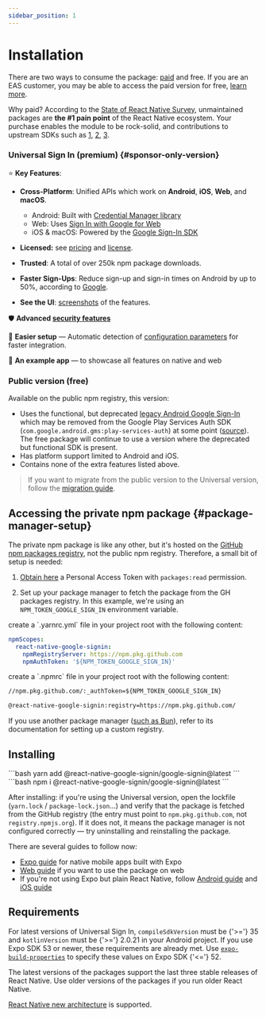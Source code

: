 ```yaml
---
sidebar_position: 1
---
```


# Installation

There are two ways to consume the package: [paid](https://universal-sign-in.com) and free. If you are an EAS customer, you may be able to access the paid version for free, [learn more](https://forms.gle/tpP7TfUGW1CwgaEZ8).

Why paid? According to the [State of React Native Survey](https://results.2024.stateofreactnative.com/en-US/opinions/#opinions_pain_points_multiple), unmaintained packages are **the #1 pain point** of the React Native ecosystem. Your purchase enables the module to be rock-solid, and contributions to upstream SDKs such as [1](https://github.com/openid/AppAuth-iOS/pull/788), [2](https://github.com/google/GoogleSignIn-iOS/pull/402), [3](https://github.com/googlesamples/google-services/issues/426).

[//]: # '🌟'

### Universal Sign In (premium) {#sponsor-only-version}

⭐️ **Key Features**:

- **Cross-Platform**: Unified APIs which work on **Android**, **iOS**, **Web**, and **macOS**.

  - Android: Built with [Credential Manager library](https://developers.google.com/identity/android-credential-manager)
  - Web: Uses [Sign In with Google for Web](https://developers.google.com/identity/gsi/web/guides/features)
  - iOS & macOS: Powered by the [Google Sign-In SDK](https://developers.google.com/identity/sign-in/ios/start)

- **Licensed:** see [pricing](https://universal-sign-in.com/#pricing) and [license](https://universal-sign-in.com/license).
- **Trusted**: A total of over 250k npm package downloads.
- **Faster Sign-Ups**: Reduce sign-up and sign-in times on Android by up to 50%, according to [Google](https://developer.android.com/identity/sign-in/legacy-gsi-migration#authentication).
- **See the UI**: [screenshots](screenshots) of the features.

🛡️ **Advanced [security features](/docs/security)**

🔧 **Easier setup** — Automatic detection of [configuration parameters](one-tap#automatic-config) for faster integration.

[//]: # '🖥️ **Unified API** - Write code once, deploy everywhere.'

📱 **An example app** — to showcase all features on native and web

### Public version (free)

Available on the public npm registry, this version:

- Uses the functional, but deprecated [legacy Android Google Sign-In](https://web.archive.org/web/20240308064911/https://developers.google.com/identity/sign-in/android/start-integrating) which may be removed from the Google Play Services Auth SDK (`com.google.android.gms:play-services-auth`) at some point ([source](https://developer.android.com/identity/sign-in/legacy-gsi-migration)). The free package will continue to use a version where the deprecated but functional SDK is present.
- Has platform support limited to Android and iOS.
- Contains none of the extra features listed above.

> If you want to migrate from the public version to the Universal version, follow the [migration guide](migrating#migrating-from-original-to-universal-sign-in).

## Accessing the private npm package {#package-manager-setup}

The private npm package is like any other, but it's hosted on the [GitHub npm packages registry](https://docs.github.com/en/packages/working-with-a-github-packages-registry/working-with-the-npm-registry), not the public npm registry. Therefore, a small bit of setup is needed:

1. [Obtain here](https://github.com/settings/tokens/new?description=react-native-google-sign-in&scopes=read:packages) a Personal Access Token with `packages:read` permission.

2. Set up your package manager to fetch the package from the GH packages registry. In this example, we're using an `NPM_TOKEN_GOOGLE_SIGN_IN` environment variable.


<Tabs queryString="package-manager">

  <TabItem value="yarn" label="yarn v3+">
    create a `.yarnrc.yml` file in your project root with the following content:

```yml title=".yarnrc.yml"
npmScopes:
  react-native-google-signin:
    npmRegistryServer: https://npm.pkg.github.com
    npmAuthToken: '${NPM_TOKEN_GOOGLE_SIGN_IN}'
```

  </TabItem>

  <TabItem value="npm" label="npm / yarn v1">
    create a `.npmrc` file in your project root with the following content:

```txt title=".npmrc"
//npm.pkg.github.com/:_authToken=${NPM_TOKEN_GOOGLE_SIGN_IN}

@react-native-google-signin:registry=https://npm.pkg.github.com/
```

  </TabItem>

</Tabs>

If you use another package manager ([such as Bun](https://bun.sh/docs/install/registries)), refer to its documentation for setting up a custom registry.

## Installing

<Tabs queryString="package-manager">
  <TabItem value="yarn" label="yarn">
    ```bash
    yarn add @react-native-google-signin/google-signin@latest
    ```

  </TabItem>

  <TabItem value="npm" label="npm">
    ```bash
    npm i @react-native-google-signin/google-signin@latest
    ```

  </TabItem>

</Tabs>

After installing: if you're using the Universal version, open the lockfile (`yarn.lock` / `package-lock.json`...) and verify that the package is fetched from the GitHub registry (the entry must point to `npm.pkg.github.com`, not `registry.npmjs.org`). If it does not, it means the package manager is not configured correctly — try uninstalling and reinstalling the package.

There are several guides to follow now:

- [Expo guide](setting-up/expo) for native mobile apps built with Expo
- [Web guide](setting-up/web) if you want to use the package on web
- If you're not using Expo but plain React Native, follow [Android guide](setting-up/android) and [iOS guide](setting-up/ios)

## Requirements

For latest versions of Universal Sign In, `compileSdkVersion` must be {'>='} 35 and `kotlinVersion` must be {'>='} 2.0.21 in your Android project. If you use Expo SDK 53 or newer, these requirements are already met. Use [`expo-build-properties`](https://docs.expo.dev/versions/latest/sdk/build-properties/#example-appjson-with-config-plugin) to specify these values on Expo SDK {'<='} 52.

The latest versions of the packages support the last three stable releases of React Native. Use older versions of the packages if you run older React Native.

[React Native new architecture](https://reactnative.dev/architecture/landing-page) is supported.
